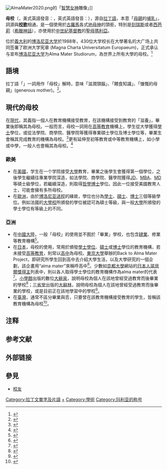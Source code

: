 [[File:AlmaMater2020.png|thumb]]的「[[智慧女神_(紐約雕塑)|智慧女神]]雕像」]]

'''母校'''（{{lang-la|alma mater}}，美式英語發音：{{IPA-en|ˈælmə ˈmeɪtər|}}，英式英語發音：{{IPA-en|ˈɑːlmə ˈmɑːtər|}}），源自[[拉丁語|拉丁語]]，本意「[[母親|母親]]的[[哺乳|哺乳]]」，詞源與'''[[校歌|校歌]]'''相通，是一個使用於[[古羅馬|古羅馬]]各式[[地母神|地母神]]的頭銜，特別是[[刻瑞斯_(羅馬神話)|刻瑞斯]]或者[[西芭莉|西芭莉]]（[[希臘神話|希臘神話]]），亦使用於[[中世紀|中世紀]][[基督教|基督教]]的[[聖母瑪利亞|聖母瑪利亞]]。

位於[[義大利|義大利]]的[[博洛尼亚大学|博洛尼亚大学]]於1988年，430位大学校长在大學著名的大广场上共同签署了欧洲大学宪章 (Magna Charta Universitatum Europaeum)，正式承认与宣布[[博洛尼亚大学|博洛尼亚大学]]为Alma Mater Studiorum，為世界上所有大學的母校。<ref>{{cite web|url=http://www.unibo.it/en/university/who-we-are/university-today|title=The University today: numbers and innovation|publisher=Università di Bologna|language=en|access-date=2014-09-20|archive-date=2020-07-29|archive-url=https://web.archive.org/web/20200729122542/https://www.unibo.it/en/university/who-we-are/university-today|dead-url=no}}</ref>

== 語境 ==
拉丁語「{{lang|la|alma mater}}」一詞用作「母校」解時，意味「滋潤頭腦」、「餵食知識」、「慷慨的母親」(generous mother)。<ref>{{cite web|url = http://www.oxforddictionaries.com/definition/english/alma-mater|title = "alma mater" in Oxford Dictionary|publisher = Oxford University Press|language = en|access-date = 2014-09-20|archive-date = 2016-08-18|archive-url = https://web.archive.org/web/20160818150404/http://www.oxforddictionaries.com/definition/english/alma-mater|dead-url = no}}</ref>。

== 現代的母校 ==
在[[現代|現代]]，其義指一個人在教育機構接受教育，在該機構接受到教育的「滋養」，畢業後即稱其為母校。一般而言，母校一詞用在[[高等教育|高等教育]]機構上，學生從大學獲得[[學士|學士]]學位，或從法學院、商學院、醫學院等獲得專業碩士學位及博士學位等，畢業生會稱其完成教育的機構為母校。<ref>{{cite web|url=http://www.m-w.com/cgi-bin/dictionary?book=Dictionary&va=alma+mater|title=Definition of ''alma mater'' in Merriam-Webster Online Dictionary|publisher=Merriam-Webster, Incorporated|language=en|accessdate=2015年1月22日|archive-date=2007年10月14日|archive-url=https://web.archive.org/web/20071014025955/http://m-w.com/cgi-bin/dictionary?book=Dictionary&va=alma+mater|dead-url=no}}</ref>更有延伸至初等教育或中等教育機構上，如小學或中學，一般人也會稱其為母校。<ref>{{cite web|url=https://tw.news.yahoo.com/中正國小校友有愛-贈母校遊戲場-004241593.html|title=中正國小校友有愛 贈母校遊戲場|publisher=自由時報|date=2014年10月3日|deadurl=yes|archiveurl=https://web.archive.org/web/20160305205026/https://tw.news.yahoo.com/%E4%B8%AD%E6%AD%A3%E5%9C%8B%E5%B0%8F%E6%A0%A1%E5%8F%8B%E6%9C%89%E6%84%9B-%E8%B4%88%E6%AF%8D%E6%A0%A1%E9%81%8A%E6%88%B2%E5%A0%B4-004241593.html|archivedate=2016年3月5日}}</ref>

=== 歐美 ===
* 在[[美國|美國]]，学生在一个学院接受[[大學|大學]]教育，畢業之後學生會獲得第一個學位，之後學生繼續往專業學院深造，如法學院、商學院、醫學院獲得[[法律碩士|JD]]、[[MBA|MBA]]、[[醫學士|MD]]等碩士級學位，若繼續深造，則取得[[哲學博士|哲學博士]]學位。因此一位接受美國教育人士，可能會擁有多所母校。
* 在[[歐洲|歐洲]]，由於[[博洛尼亚进程|博洛尼亚进程]]的緣故，學位也分為[[學士|學士]]、[[碩士|碩士]]、[[博士|博士]]三個等級學位。例如法國的[[大学校_(法国)|大學校]]所頒發的學位被認可為碩士等級，與一般[[大學|大學]]所頒發的學士學位有等級上的不同。

=== 亞洲 ===
* 在[[中國大陸|中國大陸]]，一般「母校」的使用並不囿於「畢業」學校，也包含[[肄業|肄業]]、修業等教育機構<ref>{{cite book |quote = 「母校」解釋：「称自己曾经从那里毕业或肄业的学校」。 |title = 《[[新華字典|新華字典]]》 |edition = 第11版 |author=中國社會科學院 |authorlink=中國社會科學院 |publisher=商務印書館  |location=北京市 |ISBN = 978-7-100-07704-0 }}</ref>。
* 在[[日本|日本]]，母校的使用，常用於頒發[[學士|學士]][[學位|學位]]、[[碩士|碩士]]{{NoteTag|通常日本的修士課程也就是等同於[[碩士|碩士]]程度的學位，常成為取得[[博士|博士]]學位的前期課程，因此又被稱為博士前期課程。}}或[[博士|博士]]學位的教育機構，若未接受[[高等教育|高等教育]]，則常以[[高中|高中]]為母校。[[東京大學|東京大學]]舉辦的Back to Alma Mater Project，即研究所學生回到高中去介紹大學生活，以及大學研究的一個企劃，該企畫用“alma mater”來稱呼高中<ref>{{cite web |url = https://www.google.com/url?q=http://sc.sp.s.u-tokyo.ac.jp/bap/&sa=U&ei=76nAVIXNC4GzggS1loFg&ved=0CAYQFjAA&client=internal-uds-cse&usg=AFQjCNGGCyFT5Jzubkf_zrzIUQeNHsUCjA |title = 大学院生出張授業プロジェクト |publisher = The University of Tokyo |location = Tokyo |language = ja |accessdate = 2015年1月22日 }}</ref>。少數如[[京都大學|京都大學]]網站的[[日本人諾貝爾獎得主|日本人諾貝爾獎得主]]列表中，則以各人取得學士學位的教育機構作為alma mater的代表<ref>{{cite web |url = http://www.kyoto-u.ac.jp/en/about/profile/honor/awards/nobel.html |title = Japanese Nobel Laureates |publisher = Kyoto University |location = Kyoto |accessdate = 2015年1月22日 |language = en |archive-date = 2015年11月6日 |archive-url = https://web.archive.org/web/20151106104225/http://www.kyoto-u.ac.jp/en/about/profile/honor/awards/nobel.html |dead-url = yes }}</ref>。[[小學館|小學館]]出版的數位[[大辭泉|大辭泉]]，說明母校為個人在該地曾經受過教育而後畢業的學校<ref>{{cite web |url = https://kotobank.jp/word/母校-629698 |title = デジタル大辞泉の解説 【母校】 |publisher = 小学館 |editor = 松村明 |language = ja |accessdate = 2015年1月22日 |archive-date = 2020年11月13日 |archive-url = https://web.archive.org/web/20201113024255/https://kotobank.jp/word/%E6%AF%8D%E6%A0%A1-629698 |dead-url = no }}</ref>；[[三省堂|三省堂]]出版的[[大辭林|大辭林]]，說明母校為個人在該地曾經受過教育而後畢業的學校，或是目前正在該地學習中的學校<ref>{{cite web |url = https://kotobank.jp/word/母校-629698 |title = 大辞林 第三版の解説 【母校】 |publisher = 三省堂 |language = ja |accessdate = 2015年1月22日 |archive-date = 2020年11月13日 |archive-url = https://web.archive.org/web/20201113024255/https://kotobank.jp/word/%E6%AF%8D%E6%A0%A1-629698 |dead-url = no }}</ref>。
* 在[[臺灣|臺灣]]，通常不區分畢業與否，只要曾在該教育機構接受教育的學生，皆稱該教育機構為母校<ref>{{cite web |url = http://dict.revised.moe.edu.tw/cgi-bin/cbdic/gsweb.cgi |title = 教育部重編國語字典修訂版 |publisher = [[中華民國教育部|中華民國教育部]] |quote = 「母校」解釋：「稱呼自己所畢業或曾就讀的學校。如：『回國後，我將回母校任教。』」 |location = 臺北市 |access-date = 2016-06-02 |archive-date = 2016-08-16 |archive-url = https://web.archive.org/web/20160816154154/http://dict.revised.moe.edu.tw/cgi-bin/cbdic/gsweb.cgi |dead-url = no }}</ref>。

== 注释 ==
{{NoteFoot}}

== 参考文献 ==
{{Reflist|32em}}

== 外部链接 ==
{{Wiktionary}}
{{Commons cat|Alma mater}}

== 參見 ==
{{Portal box|教育|文化}}
* [[校友|校友]]

{{DEFAULTSORT:Alma Mater}}
[[Category:拉丁文單字及片語|Category:拉丁文單字及片語]]
[[Category:学校|+]]
[[Category:學術|Category:學術]]
[[Category:玛利亚的称号|Category:玛利亚的称号]]